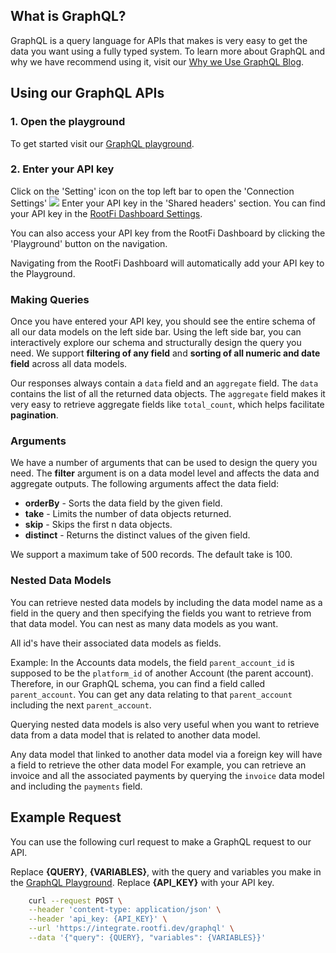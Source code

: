 ## What is GraphQL?

GraphQL is a query language for APIs that makes is very easy to get the data you want using a fully typed system.
To learn more about GraphQL and why we have recommend using it, visit our [Why we Use GraphQL
Blog](https://integrationlabs.co/post/why-we-use-graphql).

## Using our GraphQL APIs

### 1. Open the playground

To get started visit our [GraphQL playground](https://integrate.rootfi.dev/graphql).

### 2. Enter your API key

Click on the 'Setting' icon on the top left bar to open the 'Connection Settings'
![](/images/graphql_settings.png)
Enter your API key in the 'Shared headers' section. You can find your API key in the [RootFi Dashboard Settings](https://integrate.rootfi.dev/settings).

You can also access your API key from the RootFi Dashboard by clicking the 'Playground' button on the navigation.

<Note>Navigating from the RootFi Dashboard will automatically add your API key to the Playground.</Note>

### Making Queries

Once you have entered your API key, you should see the entire schema of all our data models on the left side bar. Using the left side bar, you can interactively explore our schema and structurally design the query you need. We support **filtering of any field** and **sorting of all numeric and date field** across all data models.

Our responses always contain a `data` field and an `aggregate` field. The `data` contains the list of all the returned data objects. The `aggregate` field makes it very easy to retrieve aggregate fields like `total_count`, which helps facilitate **pagination**.

### Arguments

We have a number of arguments that can be used to design the query you need.
The **filter** argument is on a data model level and affects the data and aggregate outputs.
The following arguments affect the data field:

- **orderBy** - Sorts the data field by the given field.
- **take** - Limits the number of data objects returned.
- **skip** - Skips the first n data objects.
- **distinct** - Returns the distinct values of the given field.

<Note>We support a maximum take of 500 records. The default take is 100.</Note>

### Nested Data Models

You can retrieve nested data models by including the data model name as a field in the query and then specifying the fields you want to retrieve from that data model. You can nest as many data models as you want.

<Note>All id's have their associated data models as fields.</Note>

Example: In the Accounts data models, the field `parent_account_id` is supposed to be the `platform_id` of another Account (the parent account). Therefore, in our GraphQL schema, you can find a field called `parent_account`. You can get any data relating to that `parent_account` including the next `parent_account`.

Querying nested data models is also very useful when you want to retrieve data from a data model that is related to another data model.

<Note>Any data model that linked to another data model via a foreign key will have a field to retrieve the other data model</Note>
For example, you can retrieve an invoice and all the associated payments by querying the `invoice` data model and including the `payments` field.

## Example Request

You can use the following curl request to make a GraphQL request to our API.

Replace **\{QUERY}**, **\{VARIABLES}**, with the query and variables you make in the [GraphQL Playground](https://integrate.rootfi.dev/graphql).
Replace **\{API_KEY}** with your API key.

```bash Request
    curl --request POST \
    --header 'content-type: application/json' \
    --header 'api_key: {API_KEY}' \
    --url 'https://integrate.rootfi.dev/graphql' \
    --data '{"query": {QUERY}, "variables": {VARIABLES}}'
```
